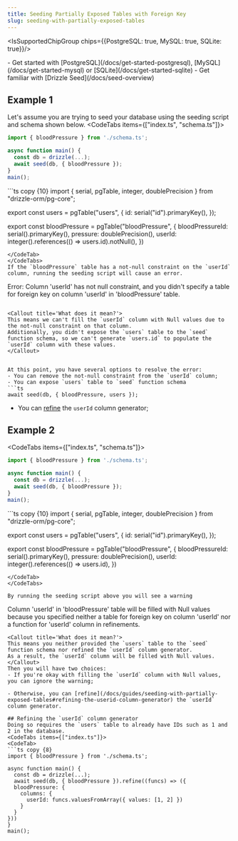 ```yaml
---
title: Seeding Partially Exposed Tables with Foreign Key
slug: seeding-with-partially-exposed-tables
---
```



<IsSupportedChipGroup chips={{PostgreSQL: true, MySQL: true, SQLite: true}}/>

<Prerequisites>
- Get started with [PostgreSQL](/docs/get-started-postgresql), [MySQL](/docs/get-started-mysql) or [SQLite](/docs/get-started-sqlite)
- Get familiar with [Drizzle Seed](/docs/seed-overview)
</Prerequisites>

## Example 1
Let's assume you are trying to seed your database using the seeding script and schema shown below.
<CodeTabs items={["index.ts", "schema.ts"]}>
<CodeTab>
```ts
import { bloodPressure } from './schema.ts';

async function main() {
  const db = drizzle(...);
  await seed(db, { bloodPressure });
}
main();

```
</CodeTab>

<CodeTab>
```ts copy {10}
import { serial, pgTable, integer, doublePrecision } from "drizzle-orm/pg-core";

export const users = pgTable("users", {
    id: serial("id").primaryKey(),
});

export const bloodPressure = pgTable("bloodPressure", {
	bloodPressureId: serial().primaryKey(),
	pressure: doublePrecision(),
	userId: integer().references(() => users.id).notNull(),
})
```
</CodeTab>
</CodeTabs>
If the `bloodPressure` table has a not-null constraint on the `userId` column, running the seeding script will cause an error.

```
Error: Column 'userId' has not null constraint, 
and you didn't specify a table for foreign key on column 'userId' in 'bloodPressure' table.
```

<Callout title='What does it mean?'>
This means we can't fill the `userId` column with Null values due to the not-null constraint on that column. 
Additionally, you didn't expose the `users` table to the `seed` function schema, so we can't generate `users.id` to populate the `userId` column with these values.
</Callout>


At this point, you have several options to resolve the error:
- You can remove the not-null constraint from the `userId` column;
- You can expose `users` table to `seed` function schema
```ts 
await seed(db, { bloodPressure, users });
```
- You can [refine](/docs/guides/seeding-with-partially-exposed-tables#refining-the-userid-column-generator) the `userId` column generator;

## Example 2
<CodeTabs items={["index.ts", "schema.ts"]}>
<CodeTab>
```ts
import { bloodPressure } from './schema.ts';

async function main() {
  const db = drizzle(...);
  await seed(db, { bloodPressure });
}
main();

```
</CodeTab>

<CodeTab>
```ts copy {10}
import { serial, pgTable, integer, doublePrecision } from "drizzle-orm/pg-core";

export const users = pgTable("users", {
    id: serial("id").primaryKey(),
});

export const bloodPressure = pgTable("bloodPressure", {
	bloodPressureId: serial().primaryKey(),
	pressure: doublePrecision(),
	userId: integer().references(() => users.id),
})
```
</CodeTab>
</CodeTabs>

By running the seeding script above you will see a warning
```
Column 'userId' in 'bloodPressure' table will be filled with Null values
because you specified neither a table for foreign key on column 'userId' 
nor a function for 'userId' column in refinements.
```
<Callout title='What does it mean?'>
This means you neither provided the `users` table to the `seed` function schema nor refined the `userId` column generator. 
As a result, the `userId` column will be filled with Null values.
</Callout>
Then you will have two choices:
- If you're okay with filling the `userId` column with Null values, you can ignore the warning;

- Otherwise, you can [refine](/docs/guides/seeding-with-partially-exposed-tables#refining-the-userid-column-generator) the `userId` column generator. 

## Refining the `userId` column generator
Doing so requires the `users` table to already have IDs such as 1 and 2 in the database.
<CodeTabs items={["index.ts"]}>
<CodeTab>
```ts copy {8}
import { bloodPressure } from './schema.ts';

async function main() {
  const db = drizzle(...);
  await seed(db, { bloodPressure }).refine((funcs) => ({
  bloodPressure: {
    columns: {
      userId: funcs.valuesFromArray({ values: [1, 2] })
    }
  }
}))
}
main();

```
</CodeTab>
</CodeTabs>
